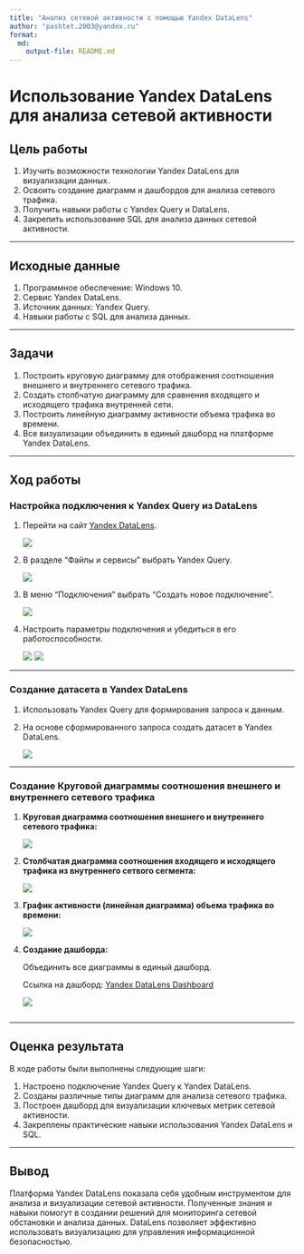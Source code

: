---
title: "Анализ сетевой активности с помощью Yandex DataLens"
author: "pashtet.2003@yandex.ru"
format: 
  md:
    output-file: README.md
---

# Использование Yandex DataLens для анализа сетевой активности

## Цель работы

1. Изучить возможности технологии Yandex DataLens для визуализации данных.
2. Освоить создание диаграмм и дашбордов для анализа сетевого трафика.
3. Получить навыки работы с Yandex Query и DataLens.
4. Закрепить использование SQL для анализа данных сетевой активности.

---

## Исходные данные

1. Программное обеспечение: Windows 10.
2. Сервис Yandex DataLens.
3. Источник данных: Yandex Query.
4. Навыки работы с SQL для анализа данных.

---

## Задачи

1. Построить круговую диаграмму для отображения соотношения внешнего и внутреннего сетевого трафика.
2. Создать столбчатую диаграмму для сравнения входящего и исходящего трафика внутренней сети.
3. Построить линейную диаграмму активности объема трафика во времени.
4. Все визуализации объединить в единый дашборд на платформе Yandex DataLens.

---

## Ход работы

### Настройка подключения к Yandex Query из DataLens

1. Перейти на сайт [Yandex DataLens](https://datalens.yandex.ru/).

   ![](img/1.png)

2. В разделе "Файлы и сервисы" выбрать Yandex Query.

   ![](img/2.png)
   
3. В меню "Подключения" выбрать "Создать новое подключение".

   ![](img/3.png)

4. Настроить параметры подключения и убедиться в его работоспособности.

   ![](img/4.png)
   ![](img/5.png)

---

### Создание датасета в Yandex DataLens

1. Использовать Yandex Query для формирования запроса к данным.
2. На основе сформированного запроса создать датасет в Yandex DataLens.

   ![](img/6.png)

---

### Создание Круговой диаграммы соотношения внешнего и внутреннего сетевого трафика

1. **Круговая диаграмма соотношения внешнего и внутреннего сетевого трафика:**

   ![](img/7.png)

2. **Столбчатая диаграмма соотношения входящего и исходящего трафика из внутреннего сетвого сегмента:**

    ![](img/8.png)

3. **График активности (линейная диаграмма) объема трафика во времени:**

   ![](img/9.png)


4. **Создание дашборда:**

   Объединить все диаграммы в единый дашборд.

   Ссылка на дашборд: [Yandex DataLens Dashboard](https://datalens.yandex.cloud/tf21bdoe823qf)

   ![](img/10.png)
 
```{r}
```
---

## Оценка результата

В ходе работы были выполнены следующие шаги:

1. Настроено подключение Yandex Query к Yandex DataLens.
2. Созданы различные типы диаграмм для анализа сетевого трафика.
3. Построен дашборд для визуализации ключевых метрик сетевой активности.
4. Закреплены практические навыки использования Yandex DataLens и SQL.

---

## Вывод

Платформа Yandex DataLens показала себя удобным инструментом для анализа и визуализации сетевой активности. Полученные знания и навыки помогут в создании решений для мониторинга сетевой обстановки и анализа данных. DataLens позволяет эффективно использовать визуализацию для управления информационной безопасностью.
